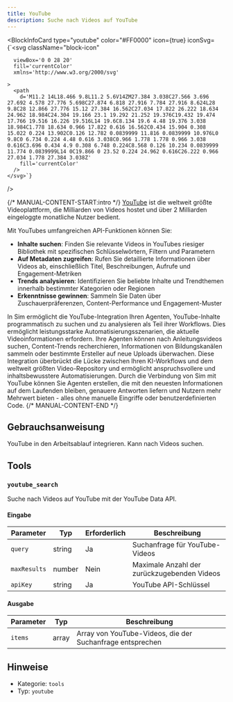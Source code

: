 ```yaml
---
title: YouTube
description: Suche nach Videos auf YouTube
---
```



<BlockInfoCard 
  type="youtube"
  color="#FF0000"
  icon={true}
  iconSvg={`<svg className="block-icon"
      
      
      viewBox='0 0 28 20'
      fill='currentColor'
      xmlns='http://www.w3.org/2000/svg'
      
    >
      <path
        d='M11.2 14L18.466 9.8L11.2 5.6V14ZM27.384 3.038C27.566 3.696 27.692 4.578 27.776 5.698C27.874 6.818 27.916 7.784 27.916 8.624L28 9.8C28 12.866 27.776 15.12 27.384 16.562C27.034 17.822 26.222 18.634 24.962 18.984C24.304 19.166 23.1 19.292 21.252 19.376C19.432 19.474 17.766 19.516 16.226 19.516L14 19.6C8.134 19.6 4.48 19.376 3.038 18.984C1.778 18.634 0.966 17.822 0.616 16.562C0.434 15.904 0.308 15.022 0.224 13.902C0.126 12.782 0.0839999 11.816 0.0839999 10.976L0 9.8C0 6.734 0.224 4.48 0.616 3.038C0.966 1.778 1.778 0.966 3.038 0.616C3.696 0.434 4.9 0.308 6.748 0.224C8.568 0.126 10.234 0.0839999 11.774 0.0839999L14 0C19.866 0 23.52 0.224 24.962 0.616C26.222 0.966 27.034 1.778 27.384 3.038Z'
        fill='currentColor'
      />
    </svg>`}
/>

{/* MANUAL-CONTENT-START:intro */}
[YouTube](https://www.youtube.com/) ist die weltweit größte Videoplattform, die Milliarden von Videos hostet und über 2 Milliarden eingeloggte monatliche Nutzer bedient.

Mit YouTubes umfangreichen API-Funktionen können Sie:

- **Inhalte suchen**: Finden Sie relevante Videos in YouTubes riesiger Bibliothek mit spezifischen Schlüsselwörtern, Filtern und Parametern
- **Auf Metadaten zugreifen**: Rufen Sie detaillierte Informationen über Videos ab, einschließlich Titel, Beschreibungen, Aufrufe und Engagement-Metriken
- **Trends analysieren**: Identifizieren Sie beliebte Inhalte und Trendthemen innerhalb bestimmter Kategorien oder Regionen
- **Erkenntnisse gewinnen**: Sammeln Sie Daten über Zuschauerpräferenzen, Content-Performance und Engagement-Muster

In Sim ermöglicht die YouTube-Integration Ihren Agenten, YouTube-Inhalte programmatisch zu suchen und zu analysieren als Teil ihrer Workflows. Dies ermöglicht leistungsstarke Automatisierungsszenarien, die aktuelle Videoinformationen erfordern. Ihre Agenten können nach Anleitungsvideos suchen, Content-Trends recherchieren, Informationen von Bildungskanälen sammeln oder bestimmte Ersteller auf neue Uploads überwachen. Diese Integration überbrückt die Lücke zwischen Ihren KI-Workflows und dem weltweit größten Video-Repository und ermöglicht anspruchsvollere und inhaltsbewusstere Automatisierungen. Durch die Verbindung von Sim mit YouTube können Sie Agenten erstellen, die mit den neuesten Informationen auf dem Laufenden bleiben, genauere Antworten liefern und Nutzern mehr Mehrwert bieten - alles ohne manuelle Eingriffe oder benutzerdefinierten Code.
{/* MANUAL-CONTENT-END */}

## Gebrauchsanweisung

YouTube in den Arbeitsablauf integrieren. Kann nach Videos suchen.

## Tools

### `youtube_search`

Suche nach Videos auf YouTube mit der YouTube Data API.

#### Eingabe

| Parameter | Typ | Erforderlich | Beschreibung |
| --------- | ---- | -------- | ----------- |
| `query` | string | Ja | Suchanfrage für YouTube-Videos |
| `maxResults` | number | Nein | Maximale Anzahl der zurückzugebenden Videos |
| `apiKey` | string | Ja | YouTube API-Schlüssel |

#### Ausgabe

| Parameter | Typ | Beschreibung |
| --------- | ---- | ----------- |
| `items` | array | Array von YouTube-Videos, die der Suchanfrage entsprechen |

## Hinweise

- Kategorie: `tools`
- Typ: `youtube`

